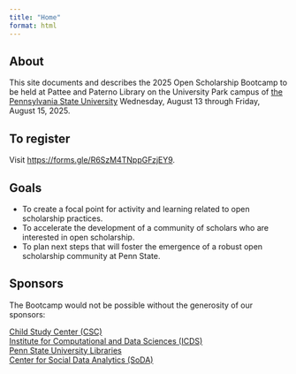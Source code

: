 ```yaml
---
title: "Home"
format: html
---
```


## About

This site documents and describes the 2025 Open Scholarship Bootcamp to be held at Pattee and Paterno Library on the University Park campus of [the Pennsylvania State University](https://www.psu.edu) Wednesday, August 13 through Friday, August 15, 2025.

::: {.callout-important}
## To register
Visit <https://forms.gle/R6SzM4TNppGFzjEY9>.
:::

## Goals {-}

- To create a focal point for activity and learning related to open scholarship practices.
- To accelerate the development of a community of scholars who are interested in open scholarship.
- To plan next steps that will foster the emergence of a robust open scholarship community at Penn State.

## Sponsors

The Bootcamp would not be possible without the generosity of our sponsors:

[Child Study Center (CSC)](https://csc.la.psu.edu) \
[Institute for Computational and Data Sciences (ICDS)](https://www.icds.psu.edu) \
[Penn State University Libraries](https://libraries.psu.edu) \
[Center for Social Data Analytics (SoDA)](https://https://soda.la.psu.edu)
